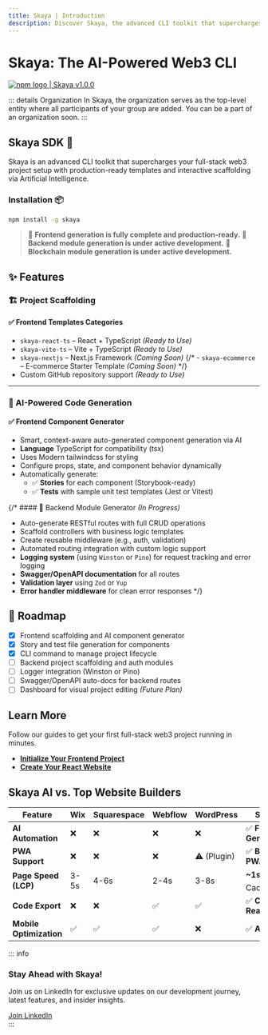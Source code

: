 ```yaml
---
title: Skaya | Introduction
description: Discover Skaya, the advanced CLI toolkit that supercharges your full-stack web3 project setup with AI-powered code generation, production-ready templates, and more.
---
```


# Skaya: The AI-Powered Web3 CLI

<div
  style={{
    display: "flex",
    alignItems: "center",
    borderRadius: "4px",
    height: "20px",
    border: "2px solid red",
    padding: "1rem",
  }}
>
  <a
    href="https://www.npmjs.com/package/skaya"
    target="_blank"
    style={{
      display: "flex",
      alignItems: "center",
      gap: "0.5rem",
      color: "#cb3837",
      textDecoration: "none",
      fontWeight: "bold"
    }}
  >
    <img
      src="/logo/npm-logo-red.png"
      alt="npm logo"
      style={{ height: "12px" }}
    />
    <span>| Skaya v1.0.0</span>
  </a>
</div>

::: details Organization
In Skaya, the organization serves as the top-level entity where all participants of your group are added. You can be a part of an organization soon.
:::

## Skaya SDK 🚀

Skaya is an advanced CLI toolkit that supercharges your full-stack web3 project setup with production-ready templates and interactive scaffolding via Artificial Intelligence.

### Installation 📦

```bash
npm install -g skaya
```

> 🚀 **Frontend generation is fully complete and production-ready.**
> 🔧 **Backend module generation is under active development.**
> 🔧 **Blockchain module generation is under active development.**

## ✨ Features

### 🏗️ Project Scaffolding

#### ✅ Frontend Templates Categories

- `skaya-react-ts` – React + TypeScript _(Ready to Use)_
- `skaya-vite-ts` – Vite + TypeScript _(Ready to Use)_
- `skaya-nextjs` – Next.js Framework _(Coming Soon)_
{/* - `skaya-ecommerce` – E-commerce Starter Template _(Coming Soon)_ */}
- Custom GitHub repository support _(Ready to Use)_

---

### 🧩 AI-Powered Code Generation

#### ✅ Frontend Component Generator

- Smart, context-aware auto-generated component generation via AI
- **Language** TypeScript for compatibility (tsx)
- Uses Modern tailwindcss for styling
- Configure props, state, and component behavior dynamically
- Automatically generate:
  - ✅ **Stories** for each component (Storybook-ready)
  - ✅ **Tests** with sample unit test templates (Jest or Vitest)

{/* #### 🔧 Backend Module Generator _(In Progress)_

- Auto-generate RESTful routes with full CRUD operations
- Scaffold controllers with business logic templates
- Create reusable middleware (e.g., auth, validation)
- Automated routing integration with custom logic support
- **Logging system** (using `Winston` or `Pino`) for request tracking and error logging
- **Swagger/OpenAPI documentation** for all routes
- **Validation layer** using `Zod` or `Yup`
- **Error handler middleware** for clean error responses */}


## 📍 Roadmap

- [x] Frontend scaffolding and AI component generator
- [x] Story and test file generation for components
- [x] CLI command to manage project lifecycle
- [ ] Backend project scaffolding and auth modules
- [ ] Logger integration (Winston or Pino)
- [ ] Swagger/OpenAPI auto-docs for backend routes
- [ ] Dashboard for visual project editing _(Future Plan)_

## Learn More

Follow our guides to get your first full-stack web3 project running in minutes.

- **[Initialize Your Frontend Project](/guide/Cli-sdk/init/Skayajs.html)**
- **[Create Your React Website](/guide/Cli-sdk/init/Reactjs.html)**

## Skaya AI vs. Top Website Builders

| Feature                 | Wix  | Squarespace | Webflow | WordPress   | **Skaya AI**               |
| ----------------------- | ---- | ----------- | ------- | ----------- | -------------------------- |
| **AI Automation**       | ❌   | ❌          | ❌      | ❌          | ✅ **Full AI Generation**  |
| **PWA Support**         | ❌   | ❌          | ❌      | ⚠️ (Plugin) | ✅ **Built-in PWA**        |
| **Page Speed (LCP)**    | 3-5s | 4-6s        | 2-4s    | 3-8s        | **~1s** ⚡ (Edge Caching)  |
| **Code Export**         | ❌   | ❌          | ✅      | ✅          | ✅ **Clean React/Next.js** |
| **Mobile Optimization** | ✅   | ✅          | ✅      | ❌          | ✅ **Auto-PWA**            |

::: info

  <h3 style={{margin:0}}>Stay Ahead with Skaya!</h3>
  <p>Join us on LinkedIn for exclusive updates on our development journey, latest features, and insider insights.</p>
  <div style={{marginTop: "1rem", paddingBottom:"8px"}}>
    <a href="https://linkedin.com/company/skaya-org" target="_blank" style={{backgroundColor: "#0077b5", color: "white", padding: "10px 15px", borderRadius: "5px"}}> Join LinkedIn </a>
  </div>
:::